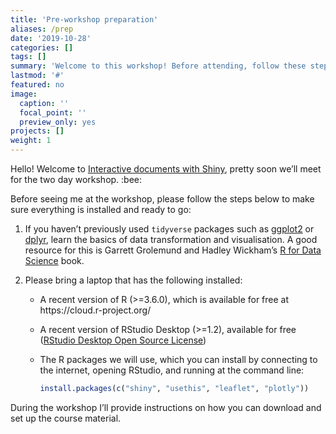 ```yaml
---
title: 'Pre-workshop preparation'
aliases: /prep
date: '2019-10-28'
categories: []
tags: []
summary: 'Welcome to this workshop! Before attending, follow these steps to help things go smoothly.'
lastmod: '#'
featured: no
image:
  caption: ''
  focal_point: ''
  preview_only: yes
projects: []
weight: 1
---
```


Hello! Welcome to [Interactive documents with Shiny](/), pretty soon we'll meet for the two day workshop. :bee:

Before seeing me at the workshop, please follow the steps below to make sure everything is installed and ready to go:

1. If you haven't previously used `tidyverse` packages such as [ggplot2](https://ggplot2.tidyverse.org/) or [dplyr](https://dplyr.tidyverse.org/), learn the basics of data transformation and visualisation. A good resource for this is Garrett Grolemund and Hadley Wickham's [R for Data Science](https://r4ds.had.co.nz/) book.

1. Please bring a laptop that has the following installed:

    + A recent version of R (>=3.6.0), which is available for free at https://cloud.r-project.org/
    
    + A recent version of RStudio Desktop (>=1.2), available for free ([RStudio Desktop Open Source License](https://www.rstudio.com/products/rstudio/download/#download))
    
    + The R packages we will use, which you can install by connecting to the internet, opening RStudio, and running at the command line:

        ```r
        install.packages(c("shiny", "usethis", "leaflet", "plotly"))
        ```

During the workshop I'll provide instructions on how you can download and set up the course material.
